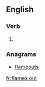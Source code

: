 ==English==

===Verb===
{{head|en}}

# {{en-third-person singular of|flame out}}

===Anagrams===
* [[flameouts#English|flameouts]]

[[fr:flames out]]